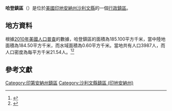 {{noteTA
|G1=USState
|G2=地名
|G3=Unit
}}
{{Infobox settlement
|official_name            = 哈登鎮區
|native_name = Haddon Township
|settlement_type          = [[行政鎮區|行政鎮區]]
|image_skyline            = 
|imagesize                = 
|image_map                = Map highlighting Haddon Township, Sullivan County, Indiana.svg
|mapsize                  = 250px
|pushpin_map  =USA Indiana
|pushpin_label = 哈登鎮區
|pushpin_label_position   = top
|pushpin_map_caption      = 哈登鎮區在印地安納州的位置
|subdivision_type         = [[世界政區索引|國家]]
|subdivision_type1        = [[美国州份|州份]]
|subdivision_type2        = [[印地安納州行政区划|縣]]
|subdivision_name         = [[美国|美国]]
|subdivision_name1        = [[印地安納州|印地安納州]]
|subdivision_name2        = [[沙利文縣_(印地安納州)|沙利文縣]]
|elevation_ft             = 518
|elevation_m              = 158
|timezone                 = [[北美东部時區|北美东部時區]]
|area_total_km2           = 185.100
|area_land_km2            = 184.50
|area_water_km2           = 0.60
|area_total_sq_mi         = 
|area_land_sq_mi          = 
|area_water_sq_mi         = 
|population_as_of         = [[2010年美國人口普查|2010]]
|population_footnotes     = 
|population_total         = 3987
|population_density_km2   = auto
|population_density_sq_mi = auto
|utc_offset               = -5
|coordinates              = {{coord|38|57|44|N|87|24|02|W|type:city_region:US-AL_source:GNS-enwiki|display=inline,title}}
| coor_pinpoint           = 
| coordinates_footnotes   = 
|timezone_DST             = EDT
|utc_offset_DST           = -4
|postal_code_type         = [[美國郵區編號|郵區編號]]
|postal_code              = 47561, 47838, 47865, 47882
|area_code                = {{link-en|电话区号812|Area code 812|812}}
|blank_name = [[地名信息系统|GNIS ID]]
|blank_info = 453360
}}
'''哈登鎮區'''（{{lang-en|Haddon Township}}）是位於[[美國|美國]][[印地安納州|印地安納州]][[沙利文縣_(印地安納州)|沙利文縣]]的一個[[行政鎮區|行政鎮區]]。

== 地方資料 ==
根據[[2010年美國人口普查|2010年美國人口普查]]的數據，哈登鎮區的面積為185.100平方千米，當中陸地面積為184.50平方千米，而水域面積為0.60平方千米。當地共有人口3987人，而人口密度為每平方千米21.54人。<ref name="GR8">{{cite web|url=http://factfinder2.census.gov|publisher=[[美国人口调查局|美国人口调查局]]|accessdate=2011-05-14|title=American FactFinder|archive-date=2013-09-11|archive-url=https://web.archive.org/web/20130911234518/http://factfinder2.census.gov/|dead-url=no}}</ref><ref>{{cite web|url=https://www.citypopulation.de/en/usa/indiana/admin/|title=USA: Indiana (Counties and Townships) - City Population|access-date=2020-08-25|archive-date=2020-04-22|archive-url=https://web.archive.org/web/20200422090607/https://www.citypopulation.de/en/usa/indiana/admin/|dead-url=no}}</ref>

== 參考文獻 ==
{{reflist}}

{{沙利文縣 (印地安納州)}}

{{DEFAULTSORT:Haddon Township}}
[[Category:印第安納州鎮區|Category:印第安納州鎮區]]
[[Category:沙利文縣鎮區_(印地安納州)|Category:沙利文縣鎮區 (印地安納州)]]

{{Indiana-geo-stub}}